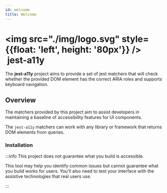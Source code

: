 ```yaml
---
id: welcome
title: Welcome
---
```





# <div className="welcome-h1"><img src="./img/logo.svg" style={{float: 'left', height: '80px'}} /> &nbsp;jest-a11y</div>

<div className="intro-text">
  The <strong>jest-a11y</strong> project aims to provide a set of jest matchers that will check whether the provided DOM element has the correct ARIA
  roles and supports keyboard navigation.
</div>

## Overview

The matchers provided by this project aim to assist developers in maintaining a baseline of accessibility features for UI components.

The `jest-a11y` matchers can work with any library or framework that returns DOM elements from queries.

### Installation

<Installation />

:::info This project does not guarantee what you build is accessible.

This tool may help you identify common issues but cannot guarantee what you build works for users. You'll also need to test your interface with the assistive technologies that real users use.

:::
